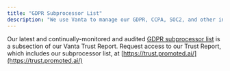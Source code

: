 ```yaml
---
title: "GDPR Subprocessor List"
description: "We use Vanta to manage our GDPR, CCPA, SOC2, and other information security and data privacy compliance operations. "
---
```


Our latest and continually-monitored and audited [GDPR subprocessor list](https://app.vanta.com/vanta/trust/owp3ne5pkk0otgojxnwra7/subprocessors) is a subsection of our Vanta Trust Report. Request access to our Trust Report, which includes our subprocessor list, at [https://trust.promoted.ai/](https://trust.promoted.ai/)